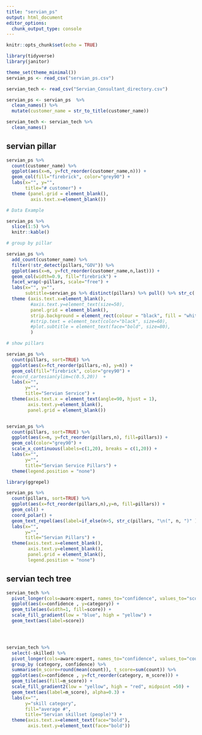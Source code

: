 ```yaml
---
title: "servian_ps"
output: html_document
editor_options: 
  chunk_output_type: console
---
```


```r
knitr::opts_chunk$set(echo = TRUE)
```

```r
library(tidyverse)
library(janitor)

theme_set(theme_minimal())
servian_ps <- read_csv("servian_ps.csv")

servian_tech <- read_csv("Servian_Consultant_directory.csv")
```


```r
servian_ps <- servian_ps  %>% 
  clean_names() %>%
  mutate(customer_name = str_to_title(customer_name))

servian_tech <- servian_tech %>%
  clean_names()

```


## servian pillar
```r
servian_ps %>% 
  count(customer_name) %>%
  ggplot(aes(x=n, y=fct_reorder(customer_name,n))) + 
  geom_col(fill="firebrick", color="grey90") +
  labs(x="", y="",
       title="# customer") +
  theme (panel.grid = element_blank(),
         axis.text.x=element_blank())
```


```r

# Data Example

servian_ps %>%
  slice(1:5) %>%
  knitr::kable()
```


```r

# group by pillar

servian_ps %>% 
  add_count(customer_name) %>%
  filter(!str_detect(pillars,"GOV")) %>%
  ggplot(aes(x=n, y=fct_reorder(customer_name,n,last))) + 
  geom_col(width=0.9, fill="firebrick") +
  facet_wrap(~pillars, scale="free") +
  labs(x="", y="",
       subtitle=servian_ps %>% distinct(pillars) %>% pull() %>% str_c( collapse = ", ")) +
  theme (axis.text.x=element_blank(),
         #axis.text.y=element_text(size=50),
         panel.grid = element_blank(),
         strip.background = element_rect(colour = "black", fill = "white"),
         #strip.text = element_text(color="black", size=60),
         #plot.subtitle = element_text(face="bold", size=80),
         )
```


```r

# show pillars

servian_ps %>%
  count(pillars, sort=TRUE) %>%
  ggplot(aes(x=fct_reorder(pillars,-n), y=n)) + 
  geom_col(fill="firebrick", color="grey90") +
  #coord_cartesian(ylim=c(0.5,20))  +
  labs(x="",
       y="",
       title="Servian Service") +
  theme(axis.text.x = element_text(angle=90, hjust = 1),
        axis.text.y=element_blank(),
        panel.grid = element_blank())



```




```r
servian_ps %>%
  count(pillars, sort=TRUE) %>%
  ggplot(aes(x=n, y=fct_reorder(pillars,n), fill=pillars)) + 
  geom_col(color="grey90") +
  scale_x_continuous(labels=c(1,20), breaks = c(1,20)) +
  labs(x="",
       y="",
       title="Servian Service Pillars") +
  theme(legend.position = "none")

library(ggrepel)

servian_ps %>%
  count(pillars, sort=TRUE) %>%
  ggplot(aes(x=fct_reorder(pillars,n),y=n, fill=pillars)) + 
  geom_col() +
  coord_polar() +
  geom_text_repel(aes(label=if_else(n>5, str_c(pillars, "\n(", n, ")" ), pillars)), hjust=1, vjust=1) +
  labs(x="",
       y="",
       title="Servian Pillars") +
  theme(axis.text.x=element_blank(),
        axis.text.y=element_blank(),
        panel.grid = element_blank(),
        legend.position = "none")


```



## servian tech tree

```r
servian_tech %>%
  pivot_longer(cols=aware:expert, names_to="confidence", values_to="score") %>%
  ggplot(aes(x=confidence , y=category)) +
  geom_tile(aes(width=1, fill=score)) +
  scale_fill_gradient(low = "blue", high = "yellow") +
  geom_text(aes(label=score))




servian_tech %>%
  select(-skilled) %>%
  pivot_longer(cols=aware:expert, names_to="confidence", values_to="count") %>%
  group_by (category, confidence) %>%
  summarise(m_score=round(mean(count)), t_score=sum(count)) %>%
  ggplot(aes(x=confidence , y=fct_reorder(category, m_score))) +
  geom_tile(aes(fill=m_score)) +
  scale_fill_gradient2(low = "yellow", high = "red", midpoint =50) +
  geom_text(aes(label=m_score), alpha=0.3) +
  labs(x="",
       y="skill category",
       fill="average #",
       title="Servian skillset (people)") +
  theme(axis.text.x=element_text(face="bold"),
        axis.text.y=element_text(face="bold"))
```


















